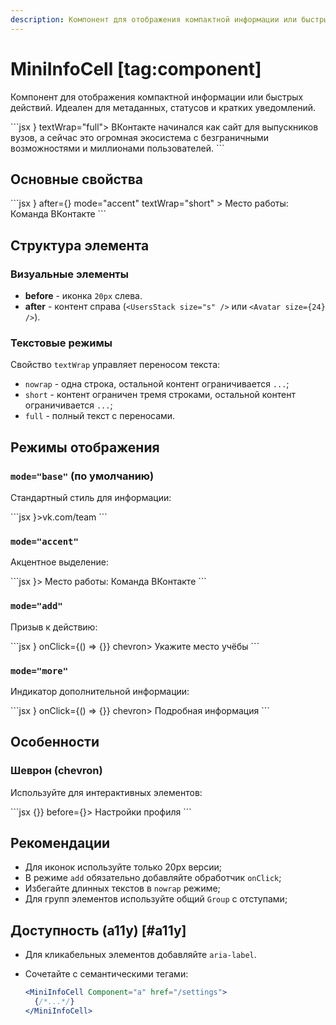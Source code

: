 ```yaml
---
description: Компонент для отображения компактной информации или быстрых действий.
---
```


<Overview group="data-display">

# MiniInfoCell [tag:component]

Компонент для отображения компактной информации или быстрых действий.
Идеален для метаданных, статусов и кратких уведомлений.

</Overview>

<Playground>
  ```jsx
  <MiniInfoCell before={<Icon20ArticleOutline />} textWrap="full">
    ВКонтакте начинался как сайт для выпускников вузов, а сейчас это огромная экосистема с
    безграничными возможностями и миллионами пользователей.
  </MiniInfoCell>
  ```
</Playground>

## Основные свойства

<Playground>
  ```jsx
  <MiniInfoCell
    before={<Icon20ArticleOutline />}
    after={<Avatar size={24} initials="СД" />}
    mode="accent"
    textWrap="short"
  >
    Место работы: Команда ВКонтакте
  </MiniInfoCell>
  ```
</Playground>

## Структура элемента

### Визуальные элементы

- **before** - иконка `20px` слева.
- **after** - контент справа (`<UsersStack size="s" />` или `<Avatar size={24} />`).

### Текстовые режимы

Свойство `textWrap` управляет переносом текста:

- `nowrap` - одна строка, остальной контент ограничивается `...`;
- `short` - контент ограничен тремя строками, остальной контент ограничивается `...`;
- `full` - полный текст с переносами.

## Режимы отображения

### `mode="base"` (по умолчанию)

Стандартный стиль для информации:

<Playground>
  ```jsx
  <MiniInfoCell before={<Icon20GlobeOutline />}>vk.com/team</MiniInfoCell>
  ```
</Playground>

### `mode="accent"`

Акцентное выделение:

<Playground>
  ```jsx
  <MiniInfoCell mode="accent" before={<Icon20WorkOutline />}>
    Место работы: Команда ВКонтакте
  </MiniInfoCell>
  ```
</Playground>

### `mode="add"`

Призыв к действию:

<Playground>
  ```jsx
  <MiniInfoCell mode="add" before={<Icon20EducationOutline />} onClick={() => {}} chevron>
    Укажите место учёбы
  </MiniInfoCell>
  ```
</Playground>

### `mode="more"`

Индикатор дополнительной информации:

<Playground>
  ```jsx
  <MiniInfoCell mode="more" before={<Icon20InfoCircleOutline />} onClick={() => {}} chevron>
    Подробная информация
  </MiniInfoCell>
  ```
</Playground>

## Особенности

### Шеврон (chevron)

Используйте для интерактивных элементов:

<Playground>
  ```jsx
  <MiniInfoCell chevron onClick={() => {}} before={<Icon20GearOutline />}>
    Настройки профиля
  </MiniInfoCell>
  ```
</Playground>

## Рекомендации

- Для иконок используйте только 20px версии;
- В режиме `add` обязательно добавляйте обработчик `onClick`;
- Избегайте длинных текстов в `nowrap` режиме;
- Для групп элементов используйте общий `Group` с отступами;

## Доступность (a11y) [#a11y]

- Для кликабельных элементов добавляйте `aria-label`.

- Сочетайте с семантическими тегами:

  ```jsx
  <MiniInfoCell Component="a" href="/settings">
    {/*...*/}
  </MiniInfoCell>
  ```
